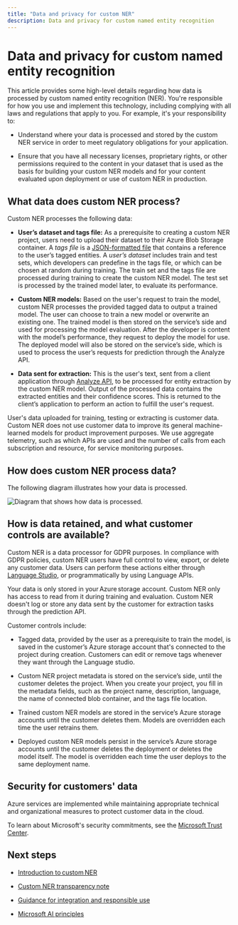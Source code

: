 ```yaml
---
title: "Data and privacy for custom NER"
description: Data and privacy for custom named entity recognition
---
```


# Data and privacy for custom named entity recognition


<NonEnglishTranslation />

This article provides some high-level details regarding how data is processed by custom named entity recognition (NER). You're responsible for how you use and implement this technology, including complying with all laws and regulations that apply to you. For example, it's your responsibility to:

* Understand where your data is processed and stored by the custom NER service in order to meet regulatory obligations for your application.
    
* Ensure that you have all necessary licenses, proprietary rights, or other permissions required to the content in your dataset that is used as the basis for building your custom NER models and for your content evaluated upon deployment or use of custom NER in production.


## What data does custom NER process?

Custom NER processes the following data:

* **User’s dataset and tags file:** As a prerequisite to creating a custom NER project, users need to upload their dataset to their Azure Blob Storage container. A *tags file* is a [JSON-formatted file](/azure/ai-services/language-service/custom-named-entity-recognition/concepts/data-formats#json-file-format) that contains a reference to the user’s tagged entities. A *user’s dataset* includes train and test sets, which developers can predefine in the tags file, or which can be chosen at random during training. The train set and the tags file are processed during training to create the custom NER model. The test set is processed by the trained model later, to evaluate its performance.

* **Custom NER models:** Based on the user's request to train the model, custom NER processes the provided tagged data to output a trained model. The user can choose to train a new model or overwrite an existing one. The trained model is then stored on the service’s side and used for processing the model evaluation. After the developer is content with the model’s performance, they request to deploy the model for use. The deployed model will also be stored on the service’s side, which is used to process the user’s requests for prediction through the Analyze API.

* **Data sent for extraction:** This is the user's text, sent from a client application through [Analyze API](https://aka.ms/ct-runtime-swagger), to be processed for entity extraction by the custom NER model. Output of the processed data contains the extracted entities and their confidence scores. This is returned to the client’s application to perform an action to fulfill the user's request.

User's data uploaded for training, testing or extracting is customer data.  Custom NER does not use customer data to improve its general machine-learned models for product improvement purposes. We use aggregate telemetry, such as which APIs are used and the number of calls from each subscription and resource, for service monitoring purposes.

## How does custom NER process data?

The following diagram illustrates how your data is processed.

![Diagram that shows how data is processed.](media\custom-named-entity-recognition-rai-privacy-chart.png)

## How is data retained, and what customer controls are available?

Custom NER is a data processor for GDPR purposes. In compliance with GDPR policies, custom NER users have full control to view, export, or delete any customer data. Users can perform these actions either through [Language Studio](https://aka.ms/languageStudio), or programmatically by using Language APIs.  

Your data is only stored in your Azure storage account. Custom NER only has access to read from it during training and evaluation. Custom NER doesn't log or store any data sent by the customer for extraction tasks through the prediction API.

Customer controls include:

* Tagged data, provided by the user as a prerequisite to train the model, is saved in the customer’s Azure storage account that's connected to the project during creation. Customers can edit or remove tags whenever they want through the Language studio.

* Custom NER project metadata is stored on the service’s side, until the customer deletes the project. When you create your project, you fill in the metadata fields, such as the project name, description, language, the name of connected blob container, and the tags file location.

* Trained custom NER models are stored in the service’s Azure storage accounts until the customer deletes them. Models are overridden each time the user retrains them.

* Deployed custom NER models persist in the service’s Azure storage accounts until the customer deletes the deployment or deletes the model itself. The model is overridden each time the user deploys to the same deployment name.

## Security for customers' data

Azure services are implemented while maintaining appropriate technical and organizational measures to protect customer data in the cloud.

To learn about Microsoft's security commitments, see the [Microsoft Trust Center](https://www.microsoft.com/trust-center).


## Next steps

* [Introduction to custom NER](/azure/ai-services/language-service/custom-named-entity-recognition/overview)

* [Custom NER transparency note](custom-named-entity-recognition-transparency-note)

* [Guidance for integration and responsible use](custom-named-entity-recognition-guidance-integration-responsible-use)

* [Microsoft AI principles](https://www.microsoft.com/ai/responsible-ai?rtc=1&activetab=pivot1%3aprimaryr6)
